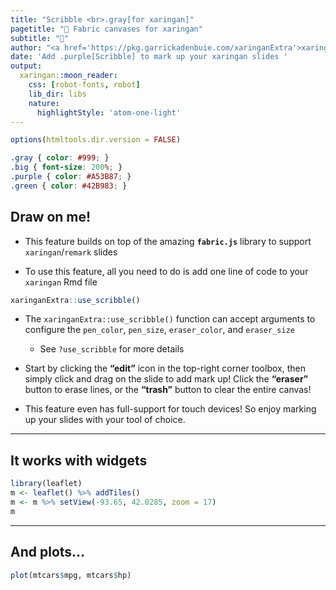 ```yaml
---
title: "Scribble <br>.gray[for xaringan]"
pagetitle: "🎨 Fabric canvases for xaringan"
subtitle: "🎨"
author: "<a href='https://pkg.garrickadenbuie.com/xaringanExtra'>xaringanExtra<a>"
date: 'Add .purple[Scribble] to mark up your xaringan slides '
output:
  xaringan::moon_reader:
    css: [robot-fonts, robot]
    lib_dir: libs
    nature:
      highlightStyle: 'atom-one-light'
---
```


```r
options(htmltools.dir.version = FALSE)
```

```css
.gray { color: #999; }
.big { font-size: 200%; }
.purple { color: #A53B87; }
.green { color: #42B983; }
```

## Draw on me!

- This feature builds on top of the amazing **`fabric.js`** library to support `xaringan`/`remark` slides

- To use this feature, all you need to do is add one line of code to your `xaringan` Rmd file

```r
xaringanExtra::use_scribble()
```

- The `xaringanExtra::use_scribble()` function can accept arguments to configure the `pen_color`, `pen_size`, `eraser_color`, and `eraser_size`
    + See `?use_scribble` for more details

- Start by clicking the **"edit"** icon in the top-right corner toolbox, then simply click and drag on the slide to add mark up! Click the **"eraser"** button to erase lines, or the **"trash"** button to clear the entire canvas!

- This feature even has full-support for touch devices! So enjoy marking up your slides with your tool of choice.

---

## It works with widgets

```r
library(leaflet)
m <- leaflet() %>% addTiles()
m <- m %>% setView(-93.65, 42.0285, zoom = 17)
m
```

---

## And plots...

```r
plot(mtcars$mpg, mtcars$hp)
```
